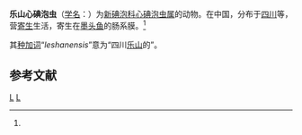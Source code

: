 {{Speciesbox
| taxon = Cardimyxobolus leshanensis
| authority = Ma, Dong et Wang, 1982<ref name='id9278'>{{cite web| url =http://www.bioinfo.cn/db05/BjdwSpecies.php?action=view&id=9278| title =乐山心碘泡虫| work =《中国动物物种编目数据库》| publisher =中国科学院微生物研究所| author =中国科学院动物研究所| accessdate =2009-04-16| deadurl =yes| archiveurl =https://web.archive.org/web/20160305003243/http://www.bioinfo.cn/db05/BjdwSpecies.php?action=view&id=9278| archivedate =2016-03-05}}</ref>
}}

'''乐山心碘泡虫'''（[[学名|学名]]：{{lang|la|''Cardimyxobolus leshanensis''}}）为[[新碘泡科|新碘泡科]][[心碘泡虫属|心碘泡虫属]]的动物。在中国，分布于[[四川|四川]]等，营[[寄生|寄生]]生活，寄生在[[墨头鱼|墨头鱼]]的肠系膜。<ref name='id9278'/>

其[[种加词|种加词]]“''leshanensis''”意为“四川[[乐山|乐山]]的”。

== 参考文献 ==
{{reflist}}

{{Cnidarian-stub}}

{{Taxonbar}}
[[Category:1982年描述的动物|L]]
[[Category:心碘泡虫属|L]]